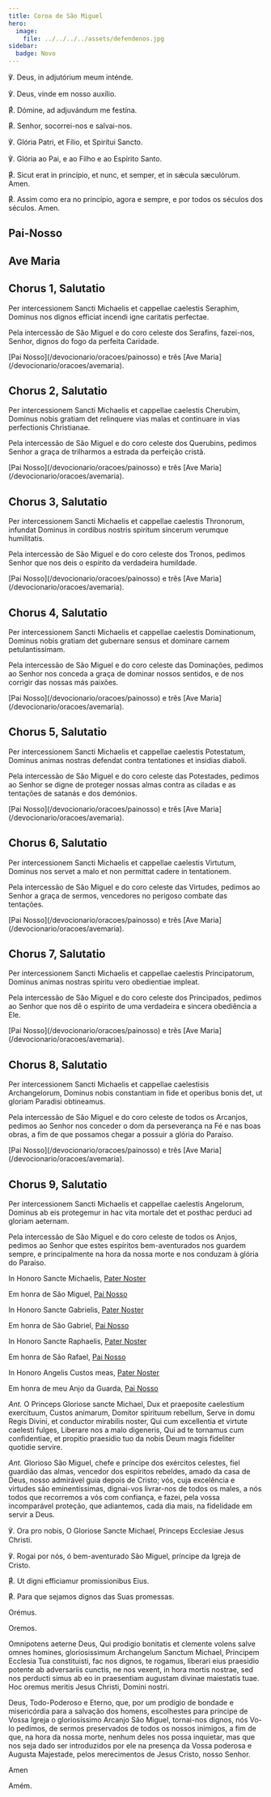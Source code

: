 ```yaml
---
title: Coroa de São Miguel
hero:
  image:
    file: ../../../../assets/defendenos.jpg
sidebar:
  badge: Novo
---
```


<div class="side-by-side not-content">

℣. Deus, in adjutórium meum inténde.

℣. Deus, vinde em nosso auxílio.

<span class="text-red-500">℟.</span> Dómine, ad adjuvándum me festína.

<span class="text-red-500">℟.</span> Senhor, socorrei-nos e salvai-nos.

℣. Glória Patri, et Fílio, et Spirítui Sancto.

℣. Glória ao Pai, e ao Filho e ao Espírito Santo.

<span class="text-red-500">℟.</span> Sicut erat in princípio, et nunc, et semper,
et in sǽcula sæculórum. Amen.

<span class="text-red-500">℟.</span> Assim como era no princípio, agora e sempre,
e por todos os séculos dos séculos. Amen.

</div>

## Pai-Nosso


<PaiNosso />

## Ave Maria


<AveMaria />

## Chorus 1, Salutatio

<div class="side-by-side not-content">

Per intercessionem Sancti Michaelis et cappellae caelestis Seraphim, Dominus nos dignos efficiat incendi igne caritatis perfectae.

Pela intercessão de São Miguel e do coro celeste dos Serafins, fazei-nos, Senhor, dignos do fogo da perfeita Caridade.

</div>

<aside>
  [Pai Nosso](/devocionario/oracoes/painosso) e três [Ave
  Maria](/devocionario/oracoes/avemaria).
</aside>

## Chorus 2, Salutatio

<div class="side-by-side not-content">

Per intercessionem Sancti Michaelis et cappellae caelestis Cherubim, Dominus nobis gratiam det relinquere vias malas et continuare in vias perfectionis Christianae.

Pela intercessão de São Miguel e do coro celeste dos Querubins, pedimos Senhor a graça de trilharmos a estrada da perfeição cristã.

</div>

<aside>
  [Pai Nosso](/devocionario/oracoes/painosso) e três [Ave
  Maria](/devocionario/oracoes/avemaria).
</aside>

## Chorus 3, Salutatio

<div class="side-by-side not-content">

Per intercessionem Sancti Michaelis et cappellae caelestis Thronorum, infundat Dominus in cordibus nostris spiritum sincerum verumque humilitatis.

Pela intercessão de São Miguel e do coro celeste dos Tronos, pedimos Senhor que nos deis o espírito da verdadeira humildade.

</div>

<aside>
  [Pai Nosso](/devocionario/oracoes/painosso) e três [Ave
  Maria](/devocionario/oracoes/avemaria).
</aside>

## Chorus 4, Salutatio

<div class="side-by-side not-content">

Per intercessionem Sancti Michaelis et cappellae caelestis Dominationum, Dominus nobis gratiam det gubernare sensus et dominare carnem petulantissimam.

Pela intercessão de São Miguel e do coro celeste das Dominações, pedimos ao Senhor nos conceda a graça de dominar nossos sentidos, e de nos corrigir das nossas más paixões.

</div>

<aside>
  [Pai Nosso](/devocionario/oracoes/painosso) e três [Ave
  Maria](/devocionario/oracoes/avemaria).
</aside>

## Chorus 5, Salutatio

<div class="side-by-side not-content">

Per intercessionem Sancti Michaelis et cappellae caelestis Potestatum, Dominus animas nostras defendat contra tentationes et insidias diaboli.

Pela intercessão de São Miguel e do coro celeste das Potestades, pedimos ao Senhor se digne de proteger nossas almas contra as ciladas e as tentações de satanás e dos demónios.

</div>

<aside>
  [Pai Nosso](/devocionario/oracoes/painosso) e três [Ave
  Maria](/devocionario/oracoes/avemaria).
</aside>

## Chorus 6, Salutatio

<div class="side-by-side not-content">

Per intercessionem Sancti Michaelis et cappellae caelestis Virtutum, Dominus nos servet a malo et non permittat cadere in tentationem.

Pela intercessão de São Miguel e do coro celeste das Virtudes, pedimos ao Senhor a graça de sermos, vencedores no perigoso combate das tentações.

</div>

<aside>
  [Pai Nosso](/devocionario/oracoes/painosso) e três [Ave
  Maria](/devocionario/oracoes/avemaria).
</aside>

## Chorus 7, Salutatio

<div class="side-by-side not-content">

Per intercessionem Sancti Michaelis et cappellae caelestis Principatorum, Dominus animas nostras spiritu vero obedientiae impleat.

Pela intercessão de São Miguel e do coro celeste dos Principados, pedimos ao Senhor que nos dê o espírito de uma verdadeira e sincera obediência a Ele.

</div>

<aside>
  [Pai Nosso](/devocionario/oracoes/painosso) e três [Ave
  Maria](/devocionario/oracoes/avemaria).
</aside>

## Chorus 8, Salutatio

<div class="side-by-side not-content">

Per intercessionem Sancti Michaelis et cappellae caelestisis Archangelorum, Dominus nobis constantiam in fide et operibus bonis det, ut gloriam Paradisi obtineamus.

Pela intercessão de São Miguel e do coro celeste de todos os Arcanjos, pedimos ao Senhor nos conceder o dom da perseverança na Fé e nas boas obras, a fim de que possamos chegar a possuir a glória do Paraíso.

</div>

<aside>
  [Pai Nosso](/devocionario/oracoes/painosso) e três [Ave
  Maria](/devocionario/oracoes/avemaria).
</aside>

## Chorus 9, Salutatio

<div class="side-by-side not-content">

Per intercessionem Sancti Michaelis et cappellae caelestis Angelorum, Dominus ab eis protegemur in hac vita mortale det et posthac perduci ad gloriam aeternam.

Pela intercessão de São Miguel e do coro celeste de todos os Anjos, pedimos ao Senhor que estes espíritos bem-aventurados nos guardem sempre, e principalmente na hora da nossa morte e nos conduzam à glória do Paraíso.

</div>

<div class="side-by-side not-content">

In Honoro Sancte Michaelis, [Pater Noster](/devocionario/oracoes/painosso)

Em honra de São Miguel, [Pai Nosso](/devocionario/oracoes/painosso)

In Honoro Sancte Gabrielis, [Pater Noster](/devocionario/oracoes/painosso)

Em honra de São Gabriel, [Pai Nosso](/devocionario/oracoes/painosso)

In Honoro Sancte Raphaelis, [Pater Noster](/devocionario/oracoes/painosso)

Em honra de São Rafael, [Pai Nosso](/devocionario/oracoes/painosso)

In Honoro Angelis Custos meas, [Pater Noster](/devocionario/oracoes/painosso)

Em honra de meu Anjo da Guarda, [Pai Nosso](/devocionario/oracoes/painosso)

</div>

<div class="side-by-side not-content">

<em>Ant.</em> O Princeps Gloriose sancte Michael, Dux et praeposite caelestium exercituum,
Custos animarum, Domitor spirituum rebellum, Serve in domu Regis Divini, et conductor
mirabilis noster, Qui cum excellentia et virtute caelesti fulges, Liberare nos a
malo digeneris, Qui ad te tornamus cum confidentiae, et propitio praesidio tuo da
nobis Deum magis fideliter quotidie servire.

<em>Ant.</em> Glorioso São Miguel, chefe e príncipe dos exércitos celestes, fiel
guardião das almas, vencedor dos espíritos rebeldes, amado da casa de Deus, nosso
admirável guia depois de Cristo; vós, cuja excelência e virtudes são eminentíssimas,
dignai-vos livrar-nos de todos os males, a nós todos que recorremos a vós com confiança,
e fazei, pela vossa incomparável proteção, que adiantemos, cada dia mais, na fidelidade
em servir a Deus.

℣. Ora pro nobis, O Gloriose Sancte Michael, Princeps Ecclesiae Jesus Christi.

℣. Rogai por nós, ó bem-aventurado São Miguel, príncipe da Igreja de Cristo.

<span class="text-red-500">℟.</span> Ut digni efficiamur promissionibus Eius.

<span class="text-red-500">℟.</span> Para que sejamos dignos das Suas promessas.

<span class="text-red-500 text-center">Orémus.</span>

<span class="text-red-500 text-center">Oremos.</span>

Omnipotens aeterne Deus, Qui prodigio bonitatis et clemente volens salve omnes homines, gloriosissimum Archangelum Sanctum Michael, Principem Ecclesia Tua constituisti, fac nos dignos, te rogamus, liberari eius praesidio potente ab adversariis cunctis, ne nos vexent, in hora mortis nostrae, sed nos perducti simus ab eo in praesentiam augustam divinae maiestatis tuae. Hoc oremus meritis Jesus Christi, Domini nostri.

Deus, Todo-Poderoso e Eterno, que, por um prodígio de bondade e misericórdia para a salvação dos homens, escolhestes para príncipe de Vossa Igreja o gloriosíssimo Arcanjo São Miguel, tornai-nos dignos, nós Vo-lo pedimos, de sermos preservados de todos os nossos inimigos, a fim de que, na hora da nossa morte, nenhum deles nos possa inquietar, mas que nos seja dado ser introduzidos por ele na presença da Vossa poderosa e Augusta Majestade, pelos merecimentos de Jesus Cristo, nosso Senhor.

Amen

Amém.

</div>
